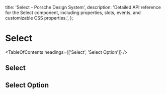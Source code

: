 
  title: 'Select - Porsche Design System',
  description:
    'Detailed API reference for the Select component, including properties, slots, events, and customizable CSS properties.',
};

# Select <ComponentStatus tagName="p-select"></ComponentStatus>

<TableOfContents headings={['Select', 'Select Option']} />

## Select

<ComponentApi tagName="p-select" showTableOfContents={false} />

## Select Option

<ComponentApi tagName="p-select-option" showTableOfContents={false} />
